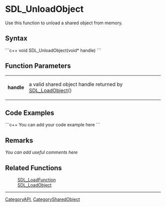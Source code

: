 <!-- pragma section-numbers off -->
<!-- pragma disable-camelcase -->

= SDL_UnloadObject =
Use this function to unload a shared object from memory.


== Syntax ==
```c++
void SDL_UnloadObject(void* handle)
```

== Function Parameters ==
{|
|'''handle'''
|a valid shared object handle returned by [[SDL_LoadObject]]()
|}

== Code Examples ==
```c++
You can add your code example here
```

== Remarks ==
''You can add useful comments here''

== Related Functions ==
:[[SDL_LoadFunction]]
:[[SDL_LoadObject]]

----
[[CategoryAPI]], [[CategorySharedObject]]
